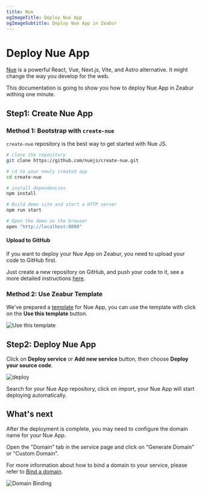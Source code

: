 ```yaml
---
title: Nue
ogImageTitle: Deploy Nue App
ogImageSubtitle: Deploy Nue App in Zeabur
---
```


<WorkingInProgress />

# Deploy Nue App

[Nue](https://nuejs.org/) is a powerful React, Vue, Next.js, Vite, and Astro alternative. It might change the way you develop for the web.

This documentation is going to show you how to deploy Nue App in Zeabur withing one minute.

## Step1: Create Nue App

### Method 1: Bootstrap with `create-nue`

`create-nue` repository is the best way to get started with Nue JS.

```bash
# clone the repository
git clone https://github.com/nuejs/create-nue.git

# cd to your newly created app
cd create-nue

# install dependencies
npm install

# Build demo site and start a HTTP server
npm run start

# Open the demo on the browser
open "http://localhost:8080"
```

#### Upload to GitHub

If you want to deploy your Nue App on Zeabur, you need to upload your code to GitHub first.

Just create a new repository on GitHub, and push your code to it, see a more detailed instructions [here](https://docs.github.com/en/github/importing-your-projects-to-github/adding-an-existing-project-to-github-using-the-command-line).

### Method 2: Use Zeabur Template

We've prepared a [template](https://github.com/zeabur/nuejs-template) for Nue App, you can use the template with click on the **Use this template** button.

![Use this template](/guides/nodejs/nue/template.png)

## Step2: Deploy Nue App

Click on **Deploy service** or **Add new service** button, then choose **Deploy your source code**.

![deploy](/deploy/common/select-service.en-US.png)

Search for your Nue App repository, click on import, your Nue App will start deploying automatically.

## What's next

After the deployment is complete, you may need to configure the domain name for your Nue App.

Open the "Domain" tab in the service page and click on "Generate Domain" or "Custom Domain".

For more information about how to bind a domain to your service, please refer to [Bind a domain](/deploy/domain-binding).

![Domain Binding](/guides/nodejs/nue/domain.png)
